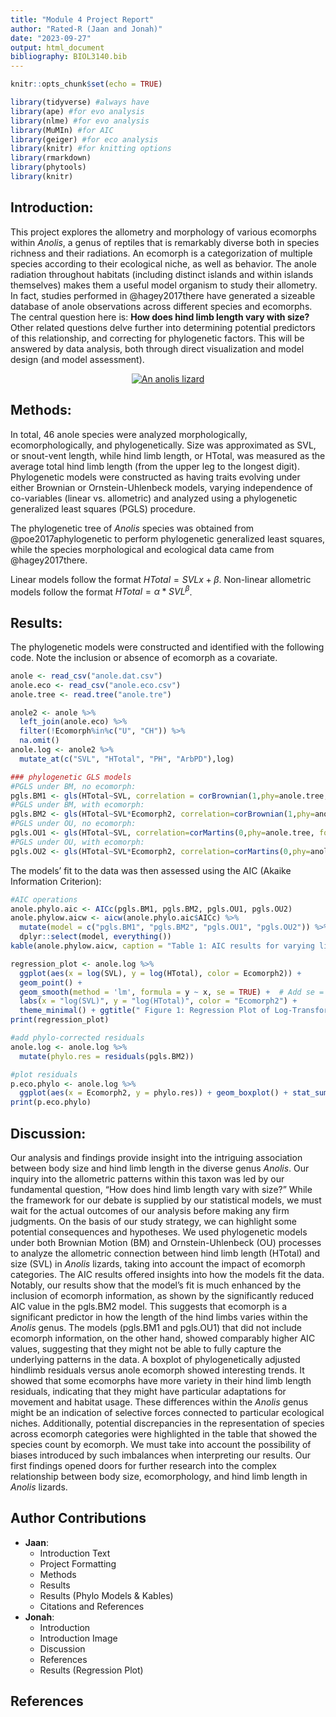 ```yaml
---
title: "Module 4 Project Report"
author: "Rated-R (Jaan and Jonah)"
date: "2023-09-27"
output: html_document
bibliography: BIOL3140.bib
---
```

```r
knitr::opts_chunk$set(echo = TRUE)
```
```r
library(tidyverse) #always have
library(ape) #for evo analysis
library(nlme) #for evo analysis
library(MuMIn) #for AIC
library(geiger) #for eco analysis
library(knitr) #for knitting options
library(rmarkdown)
library(phytools)
library(knitr)
```
## Introduction:
This project explores the allometry and morphology of various ecomorphs within *Anolis*, a genus of reptiles that is remarkably diverse both in species richness and their radiations. An ecomorph is a categorization of multiple species according to their ecological niche, as well as behavior. The anole radiation throughout habitats (including distinct islands and within islands themselves) makes them a useful model organism to study their allometry. In fact, studies performed in @hagey2017there have generated a sizeable database of anole observations across different species and ecomorphs.  
The central question here is: **How does hind limb length vary with size?** Other related questions delve further into determining potential predictors of this relationship, and correcting for phylogenetic factors.
This will be answered by data analysis, both through direct visualization and model design (and model assessment).

<center>
[![An anolis lizard](https://upload.wikimedia.org/wikipedia/commons/thumb/4/4b/Green_anole.jpg/320px-Green_anole.jpg)](https://upload.wikimedia.org/wikipedia/commons/thumb/4/4b/Green_anole.jpg/320px-Green_anole.jpg)
</center>


## Methods:
In total, 46 anole species were analyzed morphologically, ecomorphologically, and phylogenetically. Size was approximated as SVL, or snout-vent length, while hind limb length, or HTotal, was measured as the average total hind limb length (from the upper leg to the longest digit). Phylogenetic models were constructed as having traits evolving under either Brownian or Ornstein-Uhlenbeck models, varying independence of co-variables (linear vs. allometric) and analyzed using a phylogenetic generalized least squares (PGLS) procedure.

The phylogenetic tree of *Anolis* species was obtained from @poe2017aphylogenetic to perform phylogenetic generalized least squares, while the species morphological and ecological data came from @hagey2017there.

Linear models follow the format $HTotal=SVL x+\beta$.
Non-linear allometric models follow the format $HTotal=\alpha*SVL^\beta$.


## Results:
The phylogenetic models were constructed and identified with the following code. Note the inclusion or absence of ecomorph as a covariate.
```r
anole <- read_csv("anole.dat.csv")
anole.eco <- read_csv("anole.eco.csv")
anole.tree <- read.tree("anole.tre")
```
```r
anole2 <- anole %>%
  left_join(anole.eco) %>%
  filter(!Ecomorph%in%c("U", "CH")) %>%
  na.omit()
anole.log <- anole2 %>%
  mutate_at(c("SVL", "HTotal", "PH", "ArbPD"),log)
```
```r
### phylogenetic GLS models
#PGLS under BM, no ecomorph:
pgls.BM1 <- gls(HTotal~SVL, correlation = corBrownian(1,phy=anole.tree, form=~Species), data=anole.log, method="ML")
#PGLS under BM, with ecomorph:
pgls.BM2 <- gls(HTotal~SVL*Ecomorph2, correlation=corBrownian(1,phy=anole.tree,form=~Species), data=anole.log, method="ML")
#PGLS under OU, no ecomorph:
pgls.OU1 <- gls(HTotal~SVL, correlation=corMartins(0,phy=anole.tree, form=~Species), data=anole.log, method="ML")
#PGLS under OU, with ecomorph:
pgls.OU2 <- gls(HTotal~SVL*Ecomorph2, correlation=corMartins(0,phy=anole.tree, form=~Species), data=anole.log, method="ML")
```

The models' fit to the data was then assessed using the AIC (Akaike Information Criterion):
```r
#AIC operations
anole.phylo.aic <- AICc(pgls.BM1, pgls.BM2, pgls.OU1, pgls.OU2)
anole.phylow.aicw <- aicw(anole.phylo.aic$AICc) %>%
  mutate(model = c("pgls.BM1", "pgls.BM2", "pgls.OU1", "pgls.OU2")) %>%
  dplyr::select(model, everything())
kable(anole.phylow.aicw, caption = "Table 1: AIC results for varying linear or allometric models")
```
```r
regression_plot <- anole.log %>%
  ggplot(aes(x = log(SVL), y = log(HTotal), color = Ecomorph2)) +
  geom_point() +
  geom_smooth(method = 'lm', formula = y ~ x, se = TRUE) +  # Add se = TRUE for shaded CI
  labs(x = "log(SVL)", y = "log(HTotal)", color = "Ecomorph2") +
  theme_minimal() + ggtitle(" Figure 1: Regression Plot of Log-Transformed HTotal vs. SVL Data by Ecomorph")
print(regression_plot)
```

```r
#add phylo-corrected residuals
anole.log <- anole.log %>%
  mutate(phylo.res = residuals(pgls.BM2))
```
```r
#plot residuals
p.eco.phylo <- anole.log %>%
  ggplot(aes(x = Ecomorph2, y = phylo.res)) + geom_boxplot() + stat_summary(fun=mean, geom="point", size=3) + ggtitle("Figure 2: Phylogenetically-Corrected Residuals for Ecomorphs")
print(p.eco.phylo)
```


## Discussion:
Our analysis and findings provide insight into the intriguing association between body size and hind limb length in the diverse genus *Anolis*. Our inquiry into the allometric patterns within this taxon was led by our fundamental question, "How does hind limb length vary with size?" 
While the framework for our debate is supplied by our statistical models, we must wait for the actual outcomes of our analysis before making any firm judgments. On the basis of our study strategy, we can highlight some potential consequences and hypotheses.
We used phylogenetic models under both Brownian Motion (BM) and Ornstein-Uhlenbeck (OU) processes to analyze the allometric connection between hind limb length (HTotal) and size (SVL) in *Anolis* lizards, taking into account the impact of ecomorph categories. The AIC results offered insights into how the models fit the data. Notably, our results show that the model's fit is much enhanced by the inclusion of ecomorph information, as shown by the significantly reduced AIC value in the pgls.BM2 model. This suggests that ecomorph is a significant predictor in how the length of the hind limbs varies within the *Anolis* genus. 
The models (pgls.BM1 and pgls.OU1) that did not include ecomorph information, on the other hand, showed comparably higher AIC values, suggesting that they might not be able to fully capture the underlying patterns in the data. 
A boxplot of phylogenetically adjusted hindlimb residuals versus anole ecomorph showed interesting trends. It showed that some ecomorphs have more variety in their hind limb length residuals, indicating that they might have particular adaptations for movement and habitat usage. These differences within the *Anolis* genus might be an indication of selective forces connected to particular ecological niches. Additionally, potential discrepancies in the representation of species across ecomorph categories were highlighted in the table that showed the species count by ecomorph. We must take into account the possibility of biases introduced by such imbalances when interpreting our results. Our first findings opened doors for further research into the complex relationship between body size, ecomorphology, and hind limb length in *Anolis* lizards.


## Author Contributions

- **Jaan**:
  - Introduction Text
  - Project Formatting
  - Methods
  - Results
  - Results (Phylo Models & Kables)
  - Citations and References

- **Jonah**:
  - Introduction
  - Introduction Image
  - Discussion
  - References
  - Results (Regression Plot)

## References